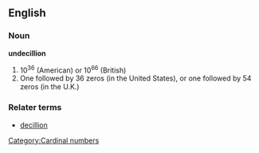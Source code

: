 ==English==
[[Category:Cardinal numbers]]
===Noun===
'''undecillion'''
#10<sup>36</sup> (American) or 10<sup>66</sup> (British)
#One followed by 36 zeros (in the United States), or one followed by 54 zeros (in the U.K.)

===Relater terms===
*[[decillion]]

{{rfc}}